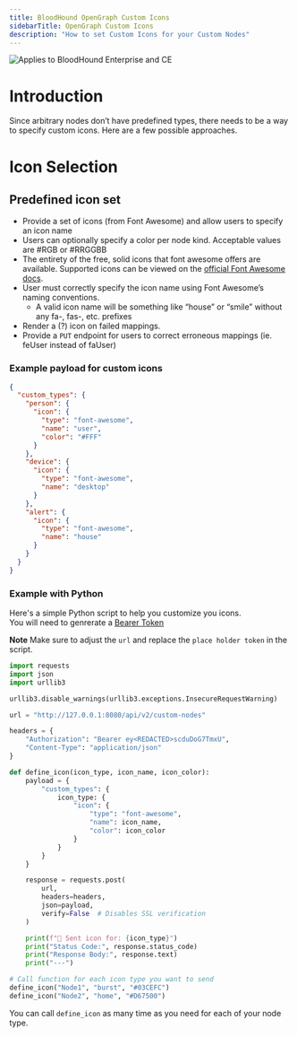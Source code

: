```yaml
---
title: BloodHound OpenGraph Custom Icons
sidebarTitle: OpenGraph Custom Icons
description: "How to set Custom Icons for your Custom Nodes"
---
```


<img noZoom src="/assets/enterprise-AND-community-edition-pill-tag.svg" alt="Applies to BloodHound Enterprise and CE"/>

# Introduction
Since arbitrary nodes don’t have predefined types, there needs to be a way to specify custom icons. Here are a few possible approaches.

# Icon Selection

## Predefined icon set

- Provide a set of icons (from Font Awesome) and allow users to specify an icon name 
- Users can optionally specify a color per node kind. Acceptable values are #RGB or #RRGGBB
- The entirety of the free, solid icons that font awesome offers are available. Supported icons can be viewed on the [official Font Awesome docs](https://fontawesome.com/search?o=r&ic=free&s=solid).
- User must correctly specify the icon name using Font Awesome’s naming conventions. 
    - A valid icon name will be something like “house” or “smile” without any fa-, fas-, etc. prefixes
- Render a (?) icon on failed mappings. 
- Provide a `PUT` endpoint for users to correct erroneous mappings (ie. feUser instead of faUser)

### Example payload for custom icons 

``` JSON
{
  "custom_types": {
    "person": {
      "icon": {
        "type": "font-awesome",
        "name": "user",
        "color": "#FFF"
      }
    },
    "device": {
      "icon": {
        "type": "font-awesome",
        "name": "desktop"
      }
    },
    "alert": {
      "icon": {
        "type": "font-awesome",
        "name": "house"
      }
    }
  }
}
```

### Example with Python
Here's a simple Python script to help you customize you icons.  
You will need to genrerate a [Bearer Token](/reference/overview#jwt-bearer-token)

**Note** Make sure to adjust the `url` and replace the `place holder token` in the script.

``` Python
import requests
import json
import urllib3

urllib3.disable_warnings(urllib3.exceptions.InsecureRequestWarning)

url = "http://127.0.0.1:8080/api/v2/custom-nodes"

headers = {
    "Authorization": "Bearer ey<REDACTED>scduDoG7TmxU",
    "Content-Type": "application/json"
}

def define_icon(icon_type, icon_name, icon_color):
    payload = {
        "custom_types": {
            icon_type: {
                "icon": {
                    "type": "font-awesome",
                    "name": icon_name,
                    "color": icon_color
                }
            }
        }
    }

    response = requests.post(
        url,
        headers=headers,
        json=payload,
        verify=False  # Disables SSL verification
    )

    print(f"🔹 Sent icon for: {icon_type}")
    print("Status Code:", response.status_code)
    print("Response Body:", response.text)
    print("---")

# Call function for each icon type you want to send
define_icon("Node1", "burst", "#03CEFC")
define_icon("Node2", "home", "#D67500")
```

You can call `define_icon` as many time as you need for each of your node type. 